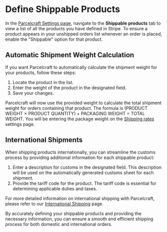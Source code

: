 # Define Shippable Products

In the [Parcelcraft Settings page](https://dashboard.stripe.com/settings/apps/com.productivity.parcelcraft), navigate to the **Shippable products** tab to view a list of all the products you have defined in Stripe. To ensure a product appears in your unshipped orders list whenever an order is placed, enable the "Shippable" option for that product.

## Automatic Shipment Weight Calculation

If you want Parcelcraft to automatically calculate the shipment weight for your products, follow these steps:

1. Locate the product in the list.
2. Enter the weight of the product in the designated field.
3. Save your changes.

Parcelcraft will now use the provided weight to calculate the total shipment weight for orders containing that product. The formula is (PRODUCT WEIGHT × PRODUCT QUANTITY) + PACKAGING WEIGHT = TOTAL WEIGHT. You will be entering the package weight on the [Shipping rates](/enable-1-click-shipping/set-shipping-rate-defaults) settings page.

## International Shipments

When shipping products internationally, you can streamline the customs process by providing additional information for each shippable product:

1. Enter a description for customs in the designated field. This description will be used on the automatically generated customs sheet for each shipment.
2. Provide the tariff code for the product. The tariff code is essential for determining applicable duties and taxes.

For more detailed information on international shipping with Parcelcraft, please refer to our [International Shipping](/international-shipping) page.

By accurately defining your shippable products and providing the necessary information, you can ensure a smooth and efficient shipping process for both domestic and international orders.